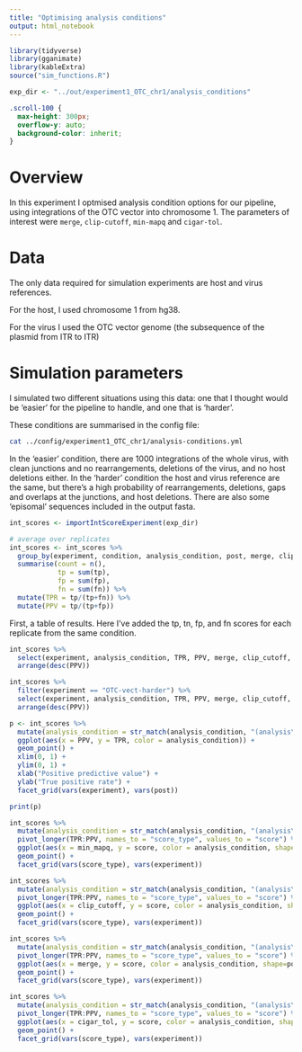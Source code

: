 ```yaml
---
title: "Optimising analysis conditions"
output: html_notebook
---
```


```r
library(tidyverse)
library(gganimate)
library(kableExtra)
source("sim_functions.R")

exp_dir <- "../out/experiment1_OTC_chr1/analysis_conditions"
```

```css
.scroll-100 {
  max-height: 300px;
  overflow-y: auto;
  background-color: inherit;
}
```

# Overview
In this experiment I optmised analysis condition options for our pipeline, using integrations of the OTC vector into chromosome 1.  The parameters of interest were `merge`, `clip-cutoff`, `min-mapq` and `cigar-tol`.

# Data
The only data required for simulation experiments are host and virus references.  

For the host, I used chromosome 1 from hg38.   

For the virus I used the OTC vector genome (the subsequence of the plasmid from ITR to ITR)

# Simulation parameters

I simulated two different situations using this data: one that I thought would be 'easier' for the pipeline to handle, and one that is 'harder'.

These conditions are summarised in the config file:

```bash
cat ../config/experiment1_OTC_chr1/analysis-conditions.yml
```

In the 'easier' condition, there are 1000 integrations of the whole virus, with clean junctions and no rearrangements, deletions of the virus, and no host deletions either.  In the 'harder' condition the host and virus reference are the same, but there's a high probability of rearrangements, deletions, gaps and overlaps at the junctions, and host deletions.  There are also some 'episomal' sequences included in the output fasta.



```r
int_scores <- importIntScoreExperiment(exp_dir)

# average over replicates
int_scores <- int_scores %>% 
  group_by(experiment, condition, analysis_condition, post, merge, clip_cutoff, cigar_tol, min_mapq) %>% 
  summarise(count = n(),
            tp = sum(tp),
            fp = sum(fp), 
            fn = sum(fn)) %>% 
  mutate(TPR = tp/(tp+fn)) %>% 
  mutate(PPV = tp/(tp+fp))

```

First, a table of results.  Here I've added the tp, tn, fp, and fn scores for each replicate from the same condition. 
```r
int_scores %>% 
  select(experiment, analysis_condition, TPR, PPV, merge, clip_cutoff, cigar_tol, min_mapq, post,  tp:fn) %>% 
  arrange(desc(PPV))
```

```r
int_scores %>% 
  filter(experiment == "OTC-vect-harder") %>% 
  select(experiment, analysis_condition, TPR, PPV, merge, clip_cutoff, cigar_tol, min_mapq, post, tp:fn) %>% 
  arrange(desc(PPV))
```

```r
p <- int_scores %>% 
  mutate(analysis_condition = str_match(analysis_condition, "(analysis\\d+)")[,2]) %>% 
  ggplot(aes(x = PPV, y = TPR, color = analysis_condition)) +
  geom_point() +
  xlim(0, 1) +
  ylim(0, 1) +
  xlab("Positive predictive value") +
  ylab("True positive rate") +
  facet_grid(vars(experiment), vars(post)) 

print(p)

```

```r
int_scores %>% 
  mutate(analysis_condition = str_match(analysis_condition, "(analysis\\d+)")[,2]) %>%
  pivot_longer(TPR:PPV, names_to = "score_type", values_to = "score") %>%
  ggplot(aes(x = min_mapq, y = score, color = analysis_condition, shape=post)) +
  geom_point() +
  facet_grid(vars(score_type), vars(experiment))
```

```r
int_scores %>% 
  mutate(analysis_condition = str_match(analysis_condition, "(analysis\\d+)")[,2]) %>%
  pivot_longer(TPR:PPV, names_to = "score_type", values_to = "score") %>%
  ggplot(aes(x = clip_cutoff, y = score, color = analysis_condition, shape=post)) +
  geom_point() +
  facet_grid(vars(score_type), vars(experiment))
```

```r
int_scores %>% 
  mutate(analysis_condition = str_match(analysis_condition, "(analysis\\d+)")[,2]) %>%
  pivot_longer(TPR:PPV, names_to = "score_type", values_to = "score") %>%
  ggplot(aes(x = merge, y = score, color = analysis_condition, shape=post)) +
  geom_point() +
  facet_grid(vars(score_type), vars(experiment))
```

```r
int_scores %>% 
  mutate(analysis_condition = str_match(analysis_condition, "(analysis\\d+)")[,2]) %>%
  pivot_longer(TPR:PPV, names_to = "score_type", values_to = "score") %>%
  ggplot(aes(x = cigar_tol, y = score, color = analysis_condition, shape=post)) +
  geom_point() +
  facet_grid(vars(score_type), vars(experiment))
```